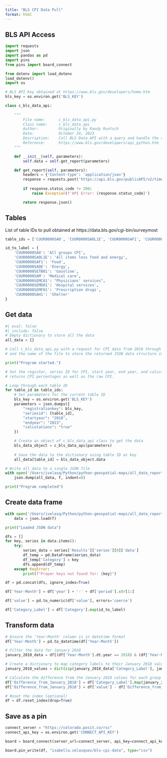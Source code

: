 ```yaml
---
title: "BLS CPI Data Pull"
format: html
---
```


## BLS API Access

```python
import requests
import json
import pandas as pd
import pins
from pins import board_connect

from dotenv import load_dotenv
load_dotenv()
import os 

# BLS API Key obtained at https://www.bls.gov/developers/home.htm
bls_key = os.environ.get('BLS_KEY')

class c_bls_data_api:
    
    """
        File name:      c_bls_data_api.py
        Class name:     c_bls_data_api
        Author:         Originally by Randy Runtsch
        Date:           October 24, 2023
        Description:    Call BLS Data API with a query and handle the results.
        Reference:      https://www.bls.gov/developers/api_python.htm
    """

    def __init__(self, parameters):
        self.data = self.get_report(parameters)

    def get_report(self, parameters):
        headers = {'Content-type': 'application/json'}
        response = requests.post('https://api.bls.gov/publicAPI/v2/timeseries/data/', data = parameters, headers = headers)
        
        if response.status_code != 200:
            raise Exception(f'API Error: {response.status_code}')

        return response.json()
```

## Tables

List of table IDs to pull obtained at https://data.bls.gov/cgi-bin/surveymost

```python
table_ids = ['CUUR0000SA0', 'CUUR0000SA0L1E', 'CUUR0000SAF1', 'CUUR0000SA0E', 'CUUR0000SETB01', 'CUUR0000SAM', 'CUUR0000SEMC01', 'CUUR0000SEMD01', 'CUUR0000SEMF01', 'CUUR0000SAH1']

id_to_label = {
    'CUUR0000SA0': 'All groups CPI',
    'CUUR0000SA0L1E': 'All items less food and energy',
    'CUUR0000SAF1': 'Food',
    'CUUR0000SA0E': 'Energy',
    'CUUR0000SETB01': 'Gasoline',
    'CUUR0000SAM': 'Medical care',
    'CUUR0000SEMC01': "Physicians' services",
    'CUUR0000SEMD01': 'Hospital services',
    'CUUR0000SEMF01': 'Prescription drugs',
    'CUUR0000SAH1': 'Shelter'
}
```

## Get data

```python
#| eval: false
#| include: false
# Empty dictionary to store all the data
all_data = {}

# Call c_bls_data_api.py with a request for CPI data from 2018 through 2023
# and the name of the file to store the returned JSON data structure in.

print("Program started.")

# Set the register, series ID for CPI, start year, end year, and calculations. Note that setting calculations to true
# returns CPI percentages as well as the raw CPI.

# Loop through each table ID
for table_id in table_ids:
    # Set parameters for the current table ID
    bls_key = os.environ.get('BLS_KEY')
    parameters = json.dumps({
        "registrationkey": bls_key,
        "seriesid": [table_id],
        "startyear": "2018",
        "endyear": "2023",
        "calculations": "true"
    })

    # Create an object of c_bls_data_api class to get the data
    bls_data_object = c_bls_data_api(parameters)
    
    # Save the data to the dictionary using table ID as key
    all_data[table_id] = bls_data_object.data

# Write all_data to a single JSON file
with open('/Users/ivelasq/Python/python-geospatial-maps/all_data_report.json', 'w') as f:
    json.dump(all_data, f, indent=6)

print("Program completed")
```

## Create data frame

```python
with open('/Users/ivelasq/Python/python-geospatial-maps/all_data_report.json', 'r') as f:
    data = json.load(f)

print("Loaded JSON data")

dfs = [] 
for key, series in data.items():
    try:
        series_data = series['Results']['series'][0]['data']
        df_temp = pd.DataFrame(series_data)
        df_temp['Category'] = key
        dfs.append(df_temp)
    except KeyError:
        print(f"Proper keys not found for: {key}")

df = pd.concat(dfs, ignore_index=True)

df['Year-Month'] = df['year'] + '-' + df['period'].str[1:]

df['value'] = pd.to_numeric(df['value'], errors='coerce')

df['Category_Label'] = df['Category'].map(id_to_label)
```

## Transform data

```python
# Ensure the 'Year-Month' column is in datetime format
df['Year-Month'] = pd.to_datetime(df['Year-Month'])

# Filter the data for January 2018
january_2018_data = df[(df['Year-Month'].dt.year == 2018) & (df['Year-Month'].dt.month == 1)]

# Create a dictionary to map category labels to their January 2018 values
january_2018_values = dict(zip(january_2018_data['Category_Label'], january_2018_data['value']))

# Calculate the difference from the January 2018 values for each group
df['Difference_from_January_2018'] = df['Category_Label'].map(january_2018_values)
df['Difference_from_January_2018'] = df['value'] - df['Difference_from_January_2018']

# Reset the index (optional)
df = df.reset_index(drop=True)
```

## Save as a pin

```python
connect_server = "https://colorado.posit.co/rsc"
connect_api_key = os.environ.get('CONNECT_API_KEY')
```

```python
board = board_connect(server_url=connect_server, api_key=connect_api_key)

board.pin_write(df, "isabella.velasquez/bls-cpi-data", type="csv")
```